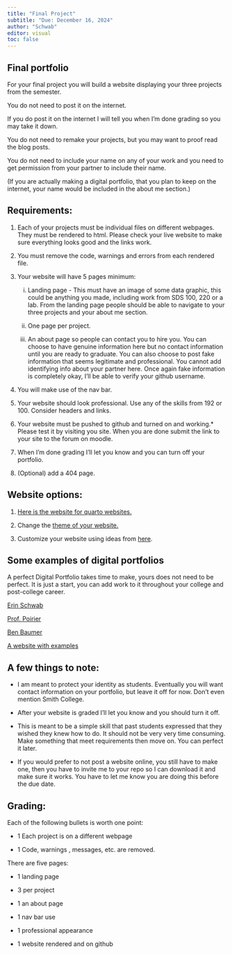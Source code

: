 ```yaml
---
title: "Final Project"
subtitle: "Due: December 16, 2024"
author: "Schwab"
editor: visual
toc: false
---
```


## Final portfolio

For your final project you will build a website displaying your three projects from the semester.

You do not need to post it on the internet.

If you do post it on the internet I will tell you when I'm done grading so you may take it down.

You do not need to remake your projects, but you may want to proof read the blog posts.

You do not need to include your name on any of your work and you need to get permission from your partner to include their name.

(If you are actually making a digital portfolio, that you plan to keep on the internet, your name would be included in the about me section.)

## Requirements:

1.  Each of your projects must be individual files on different webpages. They must be rendered to html. Please check your live website to make sure everything looks good and the links work.

2.  You must remove the code, warnings and errors from each rendered file.

3.  Your website will have 5 pages minimum:

    i.  Landing page - This must have an image of some data graphic, this could be anything you made, including work from SDS 100, 220 or a lab. From the landing page people should be able to navigate to your three projects and your about me section.

    ii. One page per project.

    iii. An about page so people can contact you to hire you. You can choose to have genuine information here but no contact information until you are ready to graduate. You can also choose to post fake information that seems legitimate and professional. You cannot add identifying info about your partner here. Once again fake information is completely okay, I'll be able to verify your github username.

4.  You will make use of the nav bar.

5.  Your website should look professional. Use any of the skills from 192 or 100. Consider headers and links.

6.  Your website must be pushed to github and turned on and working.\* Please test it by visiting you site. When you are done submit the link to your site to the forum on moodle.

7.  When I'm done grading I'll let you know and you can turn off your portfolio.

8.  (Optional) add a 404 page.

## Website options:

1.  [Here is the website for quarto websites.](https://quarto.org/docs/websites/)

2.  Change the [theme of your website.](https://quarto.org/docs/output-formats/html-themes.html)

3.  Customize your website using ideas from [here](https://ucsb-meds.github.io/customizing-quarto-websites/#/title-slide).

## Some examples of digital portfolios

A perfect Digital Portfolio takes time to make, yours does not need to be perfect. It is just a start, you can add work to it throughout your college and post-college career.

[Erin Schwab](https://erinschwab.webflow.io/resume)

[Prof. Poirier](https://lindsaypoirier.github.io/)

[Ben Baumer](https://beanumber.github.io/)

[A website with examples](https://careerfoundry.com/en/blog/data-analytics/data-analytics-portfolio-examples/)

## A few things to note:

-   I am meant to protect your identity as students. Eventually you will want contact information on your portfolio, but leave it off for now. Don't even mention Smith College.

-   After your website is graded I'll let you know and you should turn it off.

-   This is meant to be a simple skill that past students expressed that they wished they knew how to do. It should not be very very time consuming. Make something that meet requirements then move on. You can perfect it later.

-   If you would prefer to not post a website online, you still have to make one, then you have to invite me to your repo so I can download it and make sure it works. You have to let me know you are doing this before the due date.

## Grading: 

Each of the following bullets is worth one point: 

-   1 Each project is on a different webpage

-   1 Code, warnings , messages, etc. are removed.

There are five pages:

-  1 landing page

-  3 per project

-   1 an about page

-   1 nav bar use

-  1 professional appearance

-  1 website rendered and on github
